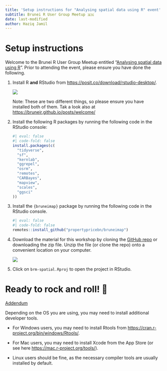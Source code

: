 ```yaml
---
title: 'Setup instructions for "Analysing spatial data using R" event'
subtitle: Brunei R User Group Meetup 🇧🇳
date: last-modified
author: Haziq Jamil
---
```


# Setup instructions

Welcome to the Brunei R User Group Meetup entitled "[Analysing spatial data using R](../../../events/2024-09-09-spatial)". Prior to attending the event, please ensure you have done the following.

1.  Install R **and** RStudio from <https://posit.co/download/rstudio-desktop/>.

    ![](install_r.png)

    Note: These are two different things, so please ensure you have installed both of them. Tak a look also at <https://bruneir.github.io/posts/welcome/>

2.  Install the following R packages by running the following code in the RStudio console:

    ```r
    #| eval: false
    #| code-fold: false
    install.packages(c(
      "tidyverse", 
      "sf", 
      "kernlab", 
      "ggrepel", 
      "osrm", 
      "remotes",
      "CARBayes",
      "mapview",
      "scales",
      "ggsci"
    ))
    ```

3.  Install the `{bruneimap}` package by running the following code in the RStudio console.

    ```r
    #| eval: false
    #| code-fold: false
    remotes::install_github("propertypricebn/bruneimap")
    ```

4.  Download the material for this workshop by cloning the [GitHub repo](https://github.com/bruneir/brm-spatial/) or downloading the zip file. Unzip the file (or clone the repo) onto a convenient location on your computer.

    ![](download_github.png)

5.  Click on `brm-spatial.Rproj` to open the project in RStudio.

# Ready to rock and roll! 🎸

<u>Addendum</u>

Depending on the OS you are using, you may need to install additional developer tools.

-   For Windows users, you may need to install Rtools from <https://cran.r-project.org/bin/windows/Rtools/>.

-   For Mac users, you may need to install Xcode from the App Store (or see here <https://mac.r-project.org/tools/>).

-   Linux users should be fine, as the necessary compiler tools are usually installed by default.
